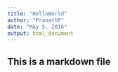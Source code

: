 ```yaml
---
title: "HelloWorld"
author: "PranathP"
date: "May 5, 2016"
output: html_document
---
```


## This is a markdown file